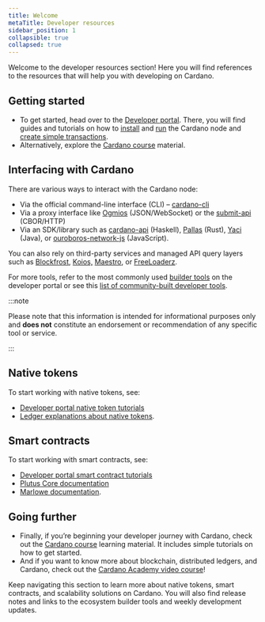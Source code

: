 ```yaml
---
title: Welcome
metaTitle: Developer resources
sidebar_position: 1
collapsible: true
collapsed: true
---
```


Welcome to the developer resources section! Here you will find references to the
resources that will help you with developing on Cardano.

## Getting started

- To get started, head over to the
  [Developer portal](https://developers.cardano.org/). There, you will find
  guides and tutorials on how to
  [install](https://developers.cardano.org/docs/get-started/installing-cardano-node)
  and [run](https://developers.cardano.org/docs/get-started/running-cardano) the
  Cardano node and
  [create simple transactions](https://developers.cardano.org/docs/get-started/create-simple-transaction).
- Alternatively, explore the
  [Cardano course](https://cardano-course.gitbook.io/cardano-course) material.

## Interfacing with Cardano

There are various ways to interact with the Cardano node:

- Via the official command-line interface (CLI) –
  [cardano-cli](https://github.com/IntersectMBO/cardano-cli)
- Via a proxy interface like [Ogmios](https://ogmios.dev/) (JSON/WebSocket) or
  the
  [submit-api](https://github.com/IntersectMBO/cardano-node/tree/master/cardano-submit-api)
  (CBOR/HTTP)
- Via an SDK/library such as
  [cardano-api](https://github.com/IntersectMBO/cardano-api) (Haskell),
  [Pallas](https://github.com/txpipe/pallas) (Rust),
  [Yaci](https://github.com/bloxbean/yaci) (Java), or
  [ouroboros-network-js](https://github.com/StricaHQ/ouroboros-network-js)
  (JavaScript).

You can also rely on third-party services and managed API query layers such as
[Blockfrost](https://blockfrost.io/), [Koios,](https://www.koios.rest/)
[Maestro](https://www.gomaestro.org/), or
[FreeLoaderz](https://freeloaderz.gitbook.io/freeloaderz-docs/).

For more tools, refer to the most commonly used
[builder tools](https://developers.cardano.org/tools) on the developer portal or
see this
[list of community-built developer tools](https://www.essentialcardano.io/article/a-list-of-community-built-developer-tools-on-cardano).

:::note

Please note that this information is intended for informational purposes only
and **does not** constitute an endorsement or recommendation of any specific
tool or service.

:::

## Native tokens

To start working with native tokens, see:

- [Developer portal native token tutorials](https://developers.cardano.org/docs/native-tokens/)
- [Ledger explanations about native tokens](https://cardano-ledger.readthedocs.io/en/latest/explanations/index.html).

## Smart contracts

To start working with smart contracts, see:

- [Developer portal smart contract tutorials](https://developers.cardano.org/docs/smart-contracts/)
- [Plutus Core documentation](https://plutus.readthedocs.io/en/latest/index.html)
- [Marlowe documentation](https://docs.marlowe.iohk.io/docs/introduction).

## Going further

- Finally, if you’re beginning your developer journey with Cardano, check out
  the [Cardano course](https://cardano-course.gitbook.io/cardano-course/)
  learning material. It includes simple tutorials on how to get started.
- And if you want to know more about blockchain, distributed ledgers, and
  Cardano, check out the
  [Cardano Academy video course](https://learn.academy.cardanofoundation.org/landing)!

Keep navigating this section to learn more about native tokens, smart contracts,
and scalability solutions on Cardano. You will also find release notes and links
to the ecosystem builder tools and weekly development updates.
